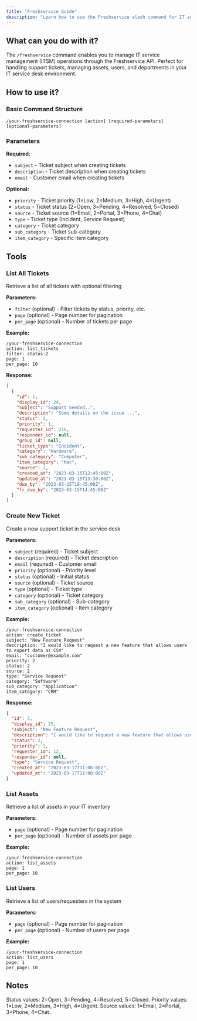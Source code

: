 ```yaml
---
title: "Freshservice Guide"
description: "Learn how to use the Freshservice slash command for IT service management"
---
```


## What can you do with it?

The `/freshservice` command enables you to manage IT service management (ITSM) operations through the Freshservice API. Perfect for handling support tickets, managing assets, users, and departments in your IT service desk environment.

## How to use it?

### Basic Command Structure
```
/your-freshservice-connection [action] [required-parameters] [optional-parameters]
```

### Parameters

**Required:**

- `subject` - Ticket subject when creating tickets
- `description` - Ticket description when creating tickets
- `email` - Customer email when creating tickets

**Optional:**

- `priority` - Ticket priority (1=Low, 2=Medium, 3=High, 4=Urgent)
- `status` - Ticket status (2=Open, 3=Pending, 4=Resolved, 5=Closed)
- `source` - Ticket source (1=Email, 2=Portal, 3=Phone, 4=Chat)
- `type` - Ticket type (Incident, Service Request)
- `category` - Ticket category
- `sub_category` - Ticket sub-category
- `item_category` - Specific item category

## Tools

### List All Tickets
Retrieve a list of all tickets with optional filtering

**Parameters:**
- `filter` (optional) - Filter tickets by status, priority, etc.
- `page` (optional) - Page number for pagination
- `per_page` (optional) - Number of tickets per page

**Example:**
```
/your-freshservice-connection
action: list_tickets
filter: status:2
page: 1
per_page: 10
```

**Response:**
```json
[
  {
    "id": 1,
    "display_id": 24,
    "subject": "Support needed..",
    "description": "Some details on the issue ...",
    "status": 2,
    "priority": 1,
    "requester_id": 216,
    "responder_id": null,
    "group_id": null,
    "ticket_type": "Incident",
    "category": "Hardware",
    "sub_category": "Computer",
    "item_category": "Mac",
    "source": 2,
    "created_at": "2023-03-15T12:45:00Z",
    "updated_at": "2023-03-15T13:30:00Z",
    "due_by": "2023-03-15T18:45:00Z",
    "fr_due_by": "2023-03-15T14:45:00Z"
  }
]
```

### Create New Ticket
Create a new support ticket in the service desk

**Parameters:**
- `subject` (required) - Ticket subject
- `description` (required) - Ticket description
- `email` (required) - Customer email
- `priority` (optional) - Priority level
- `status` (optional) - Initial status
- `source` (optional) - Ticket source
- `type` (optional) - Ticket type
- `category` (optional) - Ticket category
- `sub_category` (optional) - Sub-category
- `item_category` (optional) - Item category

**Example:**
```
/your-freshservice-connection
action: create_ticket
subject: "New Feature Request"
description: "I would like to request a new feature that allows users to export data as CSV"
email: "customer@example.com"
priority: 2
status: 2
source: 2
type: "Service Request"
category: "Software"
sub_category: "Application"
item_category: "CRM"
```

**Response:**
```json
{
  "id": 3,
  "display_id": 25,
  "subject": "New Feature Request",
  "description": "I would like to request a new feature that allows users to export data as CSV",
  "status": 2,
  "priority": 2,
  "requester_id": 12,
  "responder_id": null,
  "type": "Service Request",
  "created_at": "2023-03-17T11:00:00Z",
  "updated_at": "2023-03-17T11:00:00Z"
}
```

### List Assets
Retrieve a list of assets in your IT inventory

**Parameters:**
- `page` (optional) - Page number for pagination
- `per_page` (optional) - Number of assets per page

**Example:**
```
/your-freshservice-connection
action: list_assets
page: 1
per_page: 10
```

### List Users
Retrieve a list of users/requesters in the system

**Parameters:**
- `page` (optional) - Page number for pagination
- `per_page` (optional) - Number of users per page

**Example:**
```
/your-freshservice-connection
action: list_users
page: 1
per_page: 10
```

## Notes

Status values: 2=Open, 3=Pending, 4=Resolved, 5=Closed. Priority values: 1=Low, 2=Medium, 3=High, 4=Urgent. Source values: 1=Email, 2=Portal, 3=Phone, 4=Chat.
